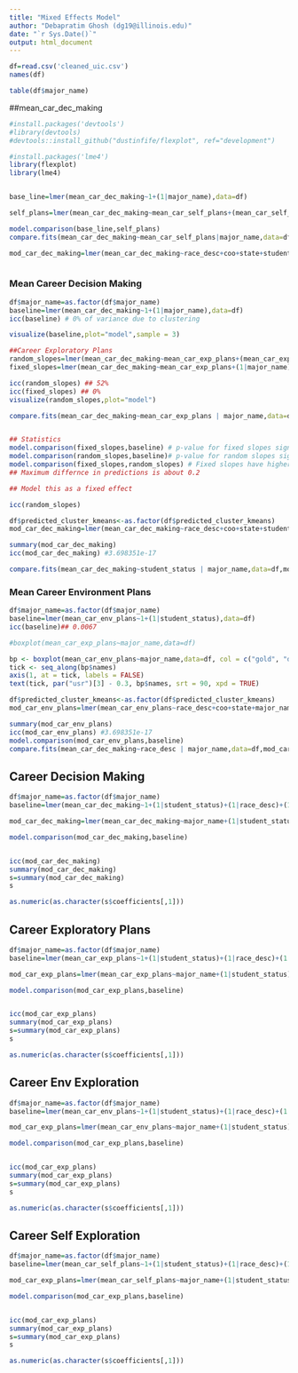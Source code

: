 ---
title: "Mixed Effects Model"
author: "Debapratim Ghosh (dg19@illinois.edu)"
date: "`r Sys.Date()`"
output: html_document
---


```{r}

df=read.csv('cleaned_uic.csv')
names(df)
```
```{r}
table(df$major_name)
```
##mean_car_dec_making

```{r}
#install.packages('devtools')
#library(devtools)
#devtools::install_github("dustinfife/flexplot", ref="development")

#install.packages('lme4')
library(flexplot)
library(lme4)


base_line=lmer(mean_car_dec_making~1+(1|major_name),data=df)

self_plans=lmer(mean_car_dec_making~mean_car_self_plans+(mean_car_self_plans|major_name),data=df)

model.comparison(base_line,self_plans)
compare.fits(mean_car_dec_making~mean_car_self_plans|major_name,data=df,base_line,self_plans,clusters=4)
```

```{r}
mod_car_dec_making=lmer(mean_car_dec_making~race_desc+coo+state+student_status+(mean_car_exp_plans+mean_car_env_plans+mean_car_self_plans+mean_car_thoughts_inv|major_name),data=df)



```
### Mean Career Decision Making


```{r}
df$major_name=as.factor(df$major_name)
baseline=lmer(mean_car_dec_making~1+(1|major_name),data=df)
icc(baseline) # 0% of variance due to clustering 

visualize(baseline,plot="model",sample = 3)

##Career Exploratory Plans
random_slopes=lmer(mean_car_dec_making~mean_car_exp_plans+(mean_car_exp_plans|major_name),data=df)
fixed_slopes=lmer(mean_car_dec_making~mean_car_exp_plans+(1|major_name),data=df)

icc(random_slopes) ## 52%
icc(fixed_slopes) ## 0%
visualize(random_slopes,plot="model")

compare.fits(mean_car_dec_making~mean_car_exp_plans | major_name,data=df,fixed_slopes,random_slopes,clusters = 10) ## Look pretty parallel 


## Statistics 
model.comparison(fixed_slopes,baseline) # p-value for fixed slopes significant,32% R-squared change 
model.comparison(random_slopes,baseline)# p-value for random slopes significant, 33% R-squared change
model.comparison(fixed_slopes,random_slopes) # Fixed slopes have higher bayes factor although not significant
## Maximum differnce in predictions is about 0.2

## Model this as a fixed effect 

icc(random_slopes)
```

```{r}
df$predicted_cluster_kmeans<-as.factor(df$predicted_cluster_kmeans)
mod_car_dec_making=lmer(mean_car_dec_making~race_desc+coo+state+student_status+predicted_cluster_kmeans+(1|major_name),data=df)

summary(mod_car_dec_making)
icc(mod_car_dec_making) #3.698351e-17

compare.fits(mean_car_dec_making~student_status | major_name,data=df,mod_car_dec_making,baseline,clusters = 3)
```

### Mean Career Environment Plans


```{r}
df$major_name=as.factor(df$major_name)
baseline=lmer(mean_car_env_plans~1+(1|student_status),data=df)
icc(baseline)## 0.0067
```

```{r}
#boxplot(mean_car_exp_plans~major_name,data=df)

bp <- boxplot(mean_car_env_plans~major_name,data=df, col = c("gold", "darkgreen"), xaxt = "n")
tick <- seq_along(bp$names)
axis(1, at = tick, labels = FALSE)
text(tick, par("usr")[3] - 0.3, bp$names, srt = 90, xpd = TRUE)
```



```{r}
df$predicted_cluster_kmeans<-as.factor(df$predicted_cluster_kmeans)
mod_car_env_plans=lmer(mean_car_env_plans~race_desc+coo+state+major_name+predicted_cluster_kmeans+(1|student_status),data=df)

summary(mod_car_env_plans)
icc(mod_car_env_plans) #3.698351e-17
model.comparison(mod_car_env_plans,baseline)
compare.fits(mean_car_dec_making~race_desc | major_name,data=df,mod_car_env_plans,baseline,clusters = 3)
```

## Career Decision Making 
```{r}
df$major_name=as.factor(df$major_name)
baseline=lmer(mean_car_dec_making~1+(1|student_status)+(1|race_desc)+(1|coo)+(1|state),data=df)

mod_car_dec_making=lmer(mean_car_dec_making~major_name+(1|student_status)+(1|race_desc)+(1|coo)+(1|state),data=df)

model.comparison(mod_car_dec_making,baseline)


icc(mod_car_dec_making)
summary(mod_car_dec_making)
s=summary(mod_car_dec_making)
s

as.numeric(as.character(s$coefficients[,1]))
```
## Career Exploratory Plans
```{r}
df$major_name=as.factor(df$major_name)
baseline=lmer(mean_car_exp_plans~1+(1|student_status)+(1|race_desc)+(1|coo)+(1|state),data=df)

mod_car_exp_plans=lmer(mean_car_exp_plans~major_name+(1|student_status)+(1|race_desc)+(1|coo)+(1|state),data=df)

model.comparison(mod_car_exp_plans,baseline)


icc(mod_car_exp_plans)
summary(mod_car_exp_plans)
s=summary(mod_car_exp_plans)
s

as.numeric(as.character(s$coefficients[,1]))
```

## Career Env Exploration
```{r}
df$major_name=as.factor(df$major_name)
baseline=lmer(mean_car_env_plans~1+(1|student_status)+(1|race_desc)+(1|coo)+(1|state),data=df)

mod_car_exp_plans=lmer(mean_car_env_plans~major_name+(1|student_status)+(1|race_desc)+(1|coo)+(1|state),data=df)

model.comparison(mod_car_exp_plans,baseline)


icc(mod_car_exp_plans)
summary(mod_car_exp_plans)
s=summary(mod_car_exp_plans)
s

as.numeric(as.character(s$coefficients[,1]))
```
## Career Self Exploration
```{r}
df$major_name=as.factor(df$major_name)
baseline=lmer(mean_car_self_plans~1+(1|student_status)+(1|race_desc)+(1|coo)+(1|state),data=df)

mod_car_exp_plans=lmer(mean_car_self_plans~major_name+(1|student_status)+(1|race_desc)+(1|coo)+(1|state),data=df)

model.comparison(mod_car_exp_plans,baseline)


icc(mod_car_exp_plans)
summary(mod_car_exp_plans)
s=summary(mod_car_exp_plans)
s

as.numeric(as.character(s$coefficients[,1]))
```